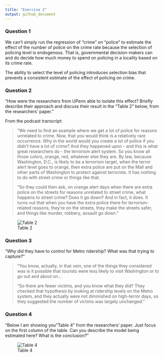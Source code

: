 ```yaml
---
title: "Exercise 2"
output: github_document
---
```


### Question 1

We can't simply run the regression of "crime" on "police" to estimate the effect of the number of police on the crime rate because the selection of policing level is endogenous. That is, governmental decision-makers can and do decide how much money to spend on policing in a locality based on its crime rate.

The ability to select the level of policing introduces selection bias that prevents a consistent estimate of the effect of policing on crime.

### Question 2

"How were the researchers from UPenn able to isolate this effect? Briefly describe their approach and discuss their result in the “Table 2” below, from the researchers' paper."

From the podcast transcript: 

> "We need to find an example where we get a lot of police for reasons unrelated to crime. Now, that you would think is a relatively rare occurrence. Why in the world would you create a lot of police if you didn't have a lot of crime? And they happened upon - and this is what great researchers do - the terrorism alert system. So you know all those colors, orange, red, whatever else they are. By law, because Washington, D.C., is likely to be a terrorism target, when the terror alert level goes to orange, then extra police are put on the Mall and other parts of Washington to protect against terrorists. It has nothing to do with street crime or things like that.
>  
> "So they could then ask, on orange alert days when there are extra police on the streets for reasons unrelated to street crime, what happens to street crime? Does it go down? And in fact, it does. It turns out that when you have the extra police there for terrorism-related reasons, they're on the streets, they make the streets safer, and things like murder, robbery, assault go down."

![Table 2](ex3table2.png)




### Question 3

"Why did they have to control for Metro ridership? What was that trying to capture?"

> "You know, actually, in that vein, one of the things they considered was is it possible that tourists were less likely to visit Washington or to go out and about on...
>
> "So there are fewer victims, and you know what they did? They checked that hypothesis by looking at ridership levels on the Metro system, and they actually were not diminished on high-terror days, so they suggested the number of victims was largely unchanged."

### Question 4

"Below I am showing you "Table 4" from the researchers' paper. Just focus on the first column of the table. Can you describe the model being estimated here? What is the conclusion?"

![Table 4](ex3table4.png)